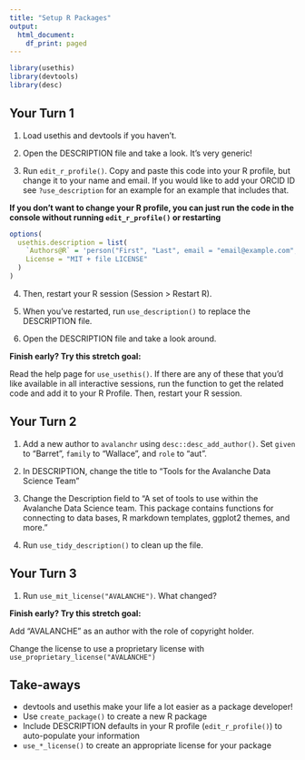 ```yaml
---
title: "Setup R Packages"
output:
  html_document:
    df_print: paged
---
```


```r
library(usethis)
library(devtools)
library(desc)
```

## Your Turn 1

1. Load usethis and devtools if you haven't.

2. Open the DESCRIPTION file and take a look. It's very generic!

3. Run `edit_r_profile()`. Copy and paste this code into your R profile, but change it to your name and email. If you would like to add your ORCID ID see `?use_description` for an example for an example that includes that.

**If you don't want to change your R profile, you can just run the code in the console without running `edit_r_profile()` or restarting**

```r
options(
  usethis.description = list(
    `Authors@R` = 'person("First", "Last", email = "email@example.com", role = c("aut", "cre"))',
    License = "MIT + file LICENSE"
  )
)
```

4. Then, restart your R session (Session > Restart R). 

5. When you've restarted, run `use_description()` to replace the DESCRIPTION file.

6. Open the DESCRIPTION file and take a look around.

**Finish early? Try this stretch goal:**

Read the help page for `use_usethis()`. If there are any of these that you'd like available in all interactive sessions, run the function to get the related code and add it to your R Profile. Then, restart your R session.

## Your Turn 2

1. Add a new author to `avalanchr` using `desc::desc_add_author()`. Set `given` to "Barret", `family` to "Wallace", and `role` to "aut". 

2. In DESCRIPTION, change the title to "Tools for the Avalanche Data Science Team"

3. Change the Description field to "A set of tools to use within the Avalanche Data Science team. This package contains functions for connecting to data bases, R markdown templates, ggplot2 themes, and more."

4. Run `use_tidy_description()` to clean up the file. 

## Your Turn 3

1. Run `use_mit_license("AVALANCHE")`. What changed?

**Finish early? Try this stretch goal:**

Add "AVALANCHE" as an author with the role of copyright holder.

Change the license to use a proprietary license with `use_proprietary_license("AVALANCHE")`

## Take-aways

* devtools and usethis make your life a lot easier as a package developer!
* Use `create_package()` to create a new R package
* Include DESCRIPTION defaults in your R profile (`edit_r_profile()`) to auto-populate your information
* `use_*_license()` to create an appropriate license for your package
